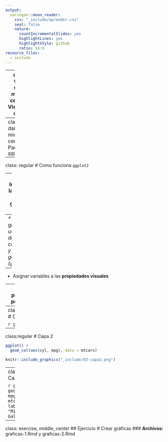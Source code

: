 ```yaml
---
output:
  xaringan::moon_reader:
    css: "_include/aprender.css"
    seal: false
    nature:
      countIncrementalSlides: yes
      highlightLines: yes
      highlightStyle: github
      ratio: 16:9
resource_files:
  - include
---
```

---
class: title-slide, middle, center
# Visualizar datos


---
class: dark, middle, center
# Paquete `ggplot2`


---
class: regular
# Como funciona `ggplot2`


--
* Implementa la **gramática de las gráficas** en **R**


--
* Cualquier gráfica usando: *datos, coordenadas y objetos geométricos (`geoms`)*


--
* Asignar variables a las **propiedades visuales** 


--
* Se programa por **capas**


---
class:regular
# Capa 1

```r
ggplot()
```
```r
knitr::include_graphics("_include/03-capa1.png")
```

---
class:regular
# Capa 2

```r
ggplot() + 
  geom_col(aes(cyl, mpg), data = mtcars)
```
```r
knitr::include_graphics("_include/03-capa2.png")
```
---
class:regular
# Capa 3

```r
ggplot() + geom_col(aes(cyl, mpg), data = mtcars) + 
  labs(title = "Millas por Galon")
```
```r
knitr::include_graphics("_include/03-capa3.png")
```

---
class: exercise, middle, center
## Ejercicio
# Crear gráficas
### **Archivos:** graficas-1.Rmd y graficas-2.Rmd
